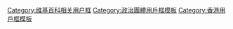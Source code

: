 {{Userbox-2
  |id1=[[File:Yellow umbrella.jpg|48px|]]
  |id1-c=#FFFFFF
  |id2=[[雨傘革命]]
  |id2-c=#FFFFFF
  |border-s=1.5
  |info=<div class="center">此用戶支持<br>'''[[讓愛與和平佔領中環|佔領中環]]<br>[[雨傘運動佔領區|遮打革命]]'''</div>
  |info-c=#FFFF00
  |info-fc=#000000
  |border-c=#4169E1
  |info-s=10
}}

<includeonly>[[Category:支持佔領中環的維基人|{{PAGENAME}}]]</includeonly>
<noinclude>
[[Category:维基百科相关用户框]]
[[Category:政治團體用戶框模板]]
[[Category:香港用戶框模板]]
</noinclude>